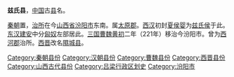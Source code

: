 '''兹氏县'''，[[中国|中国]]古[[县|县]]名。

[[秦朝|秦朝]]置，[[治所|治所]]在今[[山西省|山西省]][[汾阳市|汾阳市]]东南。属[[太原郡|太原郡]]。[[西汉|西汉]]初封[[夏侯婴|夏侯婴]]为[[兹氏侯|兹氏侯]]于此。[[东汉|东汉]][[建安_(东汉)|建安]]中分[[匈奴|匈奴]]左部居此。[[三国|三国]][[曹魏|曹魏]][[黄初|黄初]]二年（221年）移治今汾阳市。曾为[[西河郡|西河郡]]治所。[[西晋|西晋]]改名[[隰城县|隰城县]]。

{{山西行政区划小作品}}
{{DEFAULTSORT:C}}
[[Category:秦朝县份|Category:秦朝县份]]
[[Category:汉朝县份|Category:汉朝县份]]
[[Category:曹魏县份|Category:曹魏县份]]
[[Category:西晋县份|Category:西晋县份]]
[[Category:山西古代县份|Category:山西古代县份]]
[[Category:吕梁行政区划史|Category:吕梁行政区划史]]
[[Category:汾阳市|Category:汾阳市]]